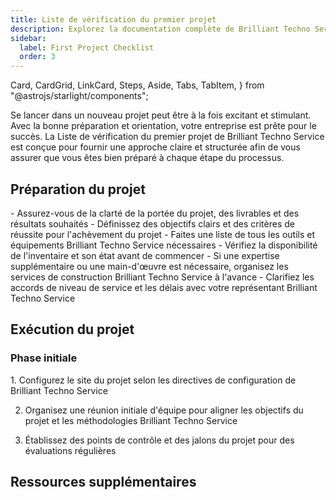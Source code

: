 ```yaml
---
title: Liste de vérification du premier projet
description: Explorez la documentation complète de Brilliant Techno Service pour un examen approfondi de nos outils haut de gamme et services de construction.
sidebar:
  label: First Project Checklist
  order: 3
---
```

  Card,
  CardGrid,
  LinkCard,
  Steps,
  Aside,
  Tabs,
  TabItem,
} from "@astrojs/starlight/components";

Se lancer dans un nouveau projet peut être à la fois excitant et stimulant. Avec la bonne préparation et orientation, votre entreprise est prête pour le succès. La Liste de vérification du premier projet de Brilliant Techno Service est conçue pour fournir une approche claire et structurée afin de vous assurer que vous êtes bien préparé à chaque étape du processus.

## Préparation du projet

<CardGrid>
  <Card title="Portée et objectifs">
    - Assurez-vous de la clarté de la portée du projet, des livrables et des résultats souhaités
    - Définissez des objectifs clairs et des critères de réussite pour l'achèvement du projet
  </Card>
  <Card title="Outils et équipement">
    - Faites une liste de tous les outils et équipements Brilliant Techno Service nécessaires
    - Vérifiez la disponibilité de l'inventaire et son état avant de commencer
  </Card>
  <Card title="Organisation des services">
    - Si une expertise supplémentaire ou une main-d'œuvre est nécessaire, organisez les services de construction Brilliant Techno Service à l'avance
    - Clarifiez les accords de niveau de service et les délais avec votre représentant Brilliant Techno Service
  </Card>
</CardGrid>

## Exécution du projet
### Phase initiale
<Steps>
1. Configurez le site du projet selon les directives de configuration de Brilliant Techno Service

2. Organisez une réunion initiale d'équipe pour aligner les objectifs du projet et les méthodologies Brilliant Techno Service

3. Établissez des points de contrôle et des jalons du projet pour des évaluations régulières
</Steps>


## Ressources supplémentaires
<CardGrid>
<LinkCard
  title="Guides détaillés"
  description="Accédez à une documentation approfondie et aux manuels d'utilisation des outils et services Brilliant Techno Service."
  href="fr/guides/getting-started"
/>
<LinkCard
  title="Contacts de support"
  description="Gardez à portée de main les coordonnées du support Brilliant Techno Service, disponible pour vous aider tout au long de votre projet."
  href="fr/guides/getting-started"
/>
<LinkCard
  title="Apprentissage avancé"
  description="Explorez d'autres ressources éducatives fournies par Brilliant Techno Service pour affiner vos compétences et vos connaissances."
  href="fr/guides/getting-started"
/>
</CardGrid>
